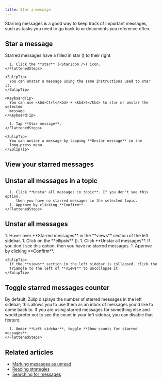 ```yaml
---
title: Star a message
---
```





Starring messages is a good way to keep track of important messages, such as
tasks you need to go back to or documents you reference often.

## Star a message

Starred messages have a filled in star (<StarFilledIcon />)
to their right.

<Tabs>
  <TabItem label="Desktop/Web">
    <FlattenedSteps>
      <MessageActions />

      1. Click the **star** (<StarIcon />) icon.
    </FlattenedSteps>

    <ZulipTip>
      You can unstar a message using the same instructions used to star it.
    </ZulipTip>

    <KeyboardTip>
      You can use <kbd>Ctrl</kbd> + <kbd>S</kbd> to star or unstar the selected
      message.
    </KeyboardTip>
  </TabItem>

  <TabItem label="Mobile">
    <FlattenedSteps>
      <MessageLongPressMenu />

      1. Tap **Star message**.
    </FlattenedSteps>

    <ZulipTip>
      You can unstar a message by tapping **Unstar message** in the
      long-press menu.
    </ZulipTip>
  </TabItem>
</Tabs>

## View your starred messages

<ViewStarredMessages />

## Unstar all messages in a topic

<Tabs>
  <TabItem label="Desktop/Web">
    <FlattenedSteps>
      <TopicActions />

      1. Click **Unstar all messages in topic**. If you don't see this option,
         then you have no starred messages in the selected topic.
      1. Approve by clicking **Confirm**.
    </FlattenedSteps>
  </TabItem>
</Tabs>

## Unstar all messages

<Tabs>
  <TabItem label="Desktop/Web">
    <Steps>
      1. Hover over <StarIcon /> **Starred messages**
         in the **views** section of the left sidebar.
      1. Click on the **ellipsis** (<MoreVerticalIcon />).
      1. Click **Unstar all messages**. If you don't see this option,
         then you have no starred messages.
      1. Approve by clicking **Confirm**.
    </Steps>

    <ZulipTip>
      If the **views** section in the left sidebar is collapsed, click the
      triangle to the left of **views** to uncollapse it.
    </ZulipTip>
  </TabItem>
</Tabs>

## Toggle starred messages counter

By default, Zulip displays the number of starred messages in the left
sidebar; this allows you to use them as an inbox of messages you'd
like to come back to. If you are using starred messages for something
else and would prefer not to see the count in your left sidebar, you
can disable that feature.

<Tabs>
  <TabItem label="Desktop/Web">
    <FlattenedSteps>
      <NavigationSteps target="settings/preferences" />

      1. Under **Left sidebar**, toggle **Show counts for starred messages**.
    </FlattenedSteps>
  </TabItem>
</Tabs>

## Related articles

* [Marking messages as unread](/help/marking-messages-as-unread)
* [Reading strategies](/help/reading-strategies)
* [Searching for messages](/help/search-for-messages)
